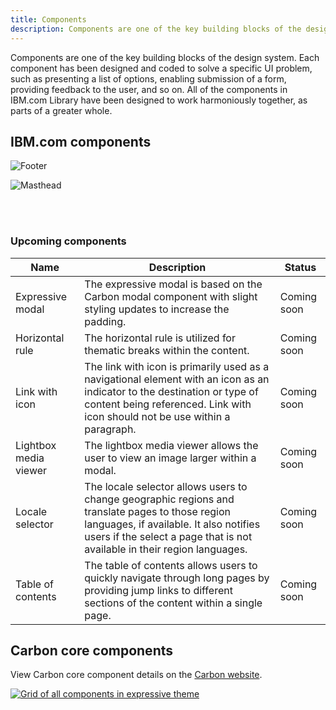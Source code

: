 ```yaml
---
title: Components
description: Components are one of the key building blocks of the design system.
---
```


<PageDescription>

Components are one of the key building blocks of the design system. Each component has been designed and coded to solve a specific UI problem, such as presenting a list of options, enabling submission of a form, providing feedback to the user, and so on. All of the components in IBM.com Library have been designed to work harmoniously together, as parts of a greater whole.

</PageDescription>


## IBM.com components 

<Row className="image-card-group">
  <Column colMd={3} colLg={3} noGutterSm>
<ImageCard
  subTitle="Footer"
  subTitleColor="dark"
  href="/components/footer"
  aspectRatio="1:1"
  hoverColor="dark"
>

![Footer](../../images/component/overview/CarbonforIBM.com_Components_Footer.jpg)

</ImageCard>
</Column>
<Column colMd={3} colLg={3} noGutterSm>
<ImageCard
  subTitle="Masthead"
  subTitleColor="dark"
  href="/components/masthead"
  aspectRatio="1:1"
  hoverColor="dark"
>

![Masthead](../../images/component/overview/CarbonforIBM.com_Components_Masthead.jpg)

</ImageCard>
  </Column>
</Row>

<br/>
<br/>

### Upcoming components

| Name        | Description       | Status |
| ------------- | -----------   | ----- |
| Expressive modal      | The expressive modal is based on the Carbon modal component with slight styling updates to increase the padding. | Coming soon |
| Horizontal rule      |   The horizontal rule is utilized for thematic breaks within the content.    |  Coming soon |
| Link with icon       | The link with icon is primarily used as a navigational element with an icon as an indicator to the destination or type of content being referenced. Link with icon should not be use within a paragraph. | Coming soon |
| Lightbox media viewer |  The lightbox media viewer allows the user to view an image larger within a modal.    |  Coming soon |
| Locale selector      |  The locale selector allows users to change geographic regions and translate pages to those region languages, if available. It also notifies users if the select a page that is not available in their region languages.  | Coming soon |
| Table of contents |  The table of contents allows users to quickly navigate through long pages by providing jump links to different sections of the content within a single page.   | Coming soon |

## Carbon core components 

View Carbon core component details on the [Carbon website](https://www.carbondesignsystem.com/components/overview).
<br/>
<Row>
  <Column colMd={12} colLg={12} noGutterSm>

[![Grid of all components in expressive theme](../../images/component/overview/CarbonCoreComponents.jpg)](https://www.carbondesignsystem.com/components/overview)
</Column>
</Row>
